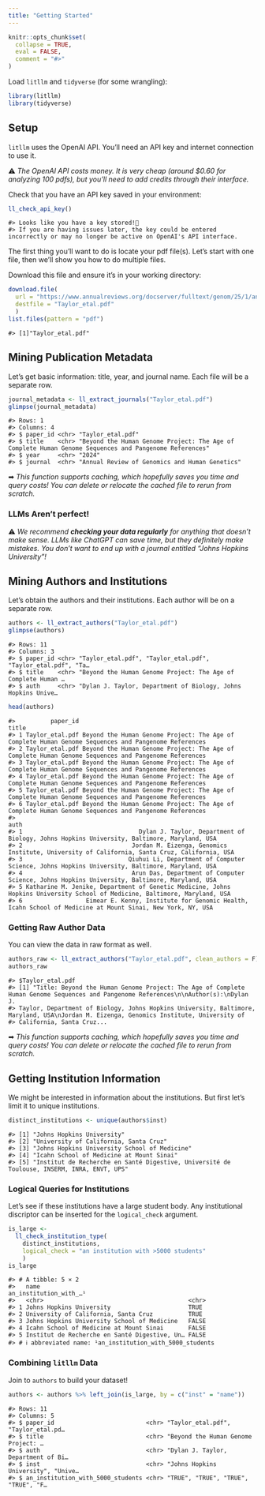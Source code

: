 ```yaml
---
title: "Getting Started"
---
```


```r
knitr::opts_chunk$set(
  collapse = TRUE,
  eval = FALSE,
  comment = "#>"
)
```

Load `litllm` and `tidyverse` (for some wrangling):

```r
library(litllm)
library(tidyverse)
```

## Setup

`litllm` uses the OpenAI API. You'll need an API key and internet connection to use it. 

⚠️ _The OpenAI API costs money. It is very cheap (around $0.60 for analyzing 100 pdfs), but you'll need to add credits through their interface._

Check that you have an API key saved in your environment:

```r
ll_check_api_key()
```

```
#> Looks like you have a key stored!🎉
#> If you are having issues later, the key could be entered incorrectly or may no longer be active on OpenAI's API interface.
```

The first thing you'll want to do is locate your pdf file(s). Let's start with one file, then we'll show you how to do multiple files.

Download this file and ensure it's in your working directory:

```r
download.file(
  url = "https://www.annualreviews.org/docserver/fulltext/genom/25/1/annurev-genom-021623-081639.pdf?expires=1731900753&id=id&accname=guest&checksum=AC39C6258EF7E19E7426CB44F2B37958",
  destfile = "Taylor_etal.pdf"
  )
list.files(pattern = "pdf")
```

```
#> [1]"Taylor_etal.pdf"
```

## Mining Publication Metadata

Let's get basic information: title, year, and journal name. Each file will be a separate row.

```r
journal_metadata <- ll_extract_journals("Taylor_etal.pdf")
glimpse(journal_metadata)
```

```
#> Rows: 1
#> Columns: 4
#> $ paper_id <chr> "Taylor_etal.pdf"
#> $ title    <chr> "Beyond the Human Genome Project: The Age of Complete Human Genome Sequences and Pangenome References"
#> $ year     <chr> "2024"
#> $ journal  <chr> "Annual Review of Genomics and Human Genetics"
```

➡ _This function supports caching, which hopefully saves you time and query costs! You can delete or relocate the cached file to rerun from scratch._

### LLMs Aren't perfect!

⚠️ _We recommend **checking your data regularly** for anything that doesn't make sense. LLMs like ChatGPT can save time, but they definitely make mistakes. You don't want to end up with a journal entitled "Johns Hopkins University"!_

## Mining Authors and Institutions

Let's obtain the authors and their institutions. Each author will be on a separate row.

```r
authors <- ll_extract_authors("Taylor_etal.pdf")
glimpse(authors)
```

```
#> Rows: 11
#> Columns: 3
#> $ paper_id <chr> "Taylor_etal.pdf", "Taylor_etal.pdf", "Taylor_etal.pdf", "Ta…
#> $ title    <chr> "Beyond the Human Genome Project: The Age of Complete Human …
#> $ auth     <chr> "Dylan J. Taylor, Department of Biology, Johns Hopkins Unive…
```

```r
head(authors)
```

```
#>          paper_id                                                                                                title
#> 1 Taylor_etal.pdf Beyond the Human Genome Project: The Age of Complete Human Genome Sequences and Pangenome References
#> 2 Taylor_etal.pdf Beyond the Human Genome Project: The Age of Complete Human Genome Sequences and Pangenome References
#> 3 Taylor_etal.pdf Beyond the Human Genome Project: The Age of Complete Human Genome Sequences and Pangenome References
#> 4 Taylor_etal.pdf Beyond the Human Genome Project: The Age of Complete Human Genome Sequences and Pangenome References
#> 5 Taylor_etal.pdf Beyond the Human Genome Project: The Age of Complete Human Genome Sequences and Pangenome References
#> 6 Taylor_etal.pdf Beyond the Human Genome Project: The Age of Complete Human Genome Sequences and Pangenome References
#>                                                                                                                         auth
#> 1                                 Dylan J. Taylor, Department of Biology, Johns Hopkins University, Baltimore, Maryland, USA
#> 2                               Jordan M. Eizenga, Genomics Institute, University of California, Santa Cruz, California, USA
#> 3                              Qiuhui Li, Department of Computer Science, Johns Hopkins University, Baltimore, Maryland, USA
#> 4                               Arun Das, Department of Computer Science, Johns Hopkins University, Baltimore, Maryland, USA
#> 5 Katharine M. Jenike, Department of Genetic Medicine, Johns Hopkins University School of Medicine, Baltimore, Maryland, USA
#> 6                  Eimear E. Kenny, Institute for Genomic Health, Icahn School of Medicine at Mount Sinai, New York, NY, USA
```

### Getting Raw Author Data

You can view the data in raw format as well.

```r
authors_raw <- ll_extract_authors("Taylor_etal.pdf", clean_authors = F)
authors_raw
```

```
#> $Taylor_etal.pdf
#> [1] "Title: Beyond the Human Genome Project: The Age of Complete Human Genome Sequences and Pangenome References\n\nAuthor(s):\nDylan J. 
#> Taylor, Department of Biology, Johns Hopkins University, Baltimore, Maryland, USA\nJordan M. Eizenga, Genomics Institute, University of 
#> California, Santa Cruz...
```

➡ _This function supports caching, which hopefully saves you time and query costs! You can delete or relocate the cached file to rerun from scratch._

## Getting Institution Information

We might be interested in information about the institutions. But first let's limit it to unique institutions.

```r
distinct_institutions <- unique(authors$inst)
```

```
#> [1] "Johns Hopkins University"
#> [2] "University of California, Santa Cruz"
#> [3] "Johns Hopkins University School of Medicine"
#> [4] "Icahn School of Medicine at Mount Sinai"
#> [5] "Institut de Recherche en Santé Digestive, Université de Toulouse, INSERM, INRA, ENVT, UPS"
```

### Logical Queries for Institutions 

Let's see if these institutions have a large student body. Any institutional discriptor can be inserted for the `logical_check` argument.

```r
is_large <-
  ll_check_institution_type(
    distinct_institutions,
    logical_check = "an institution with >5000 students"
    )
is_large
```

```
#> # A tibble: 5 × 2
#>   name                                          an_institution_with_…¹
#>   <chr>                                         <chr>
#> 1 Johns Hopkins University                      TRUE
#> 2 University of California, Santa Cruz          TRUE
#> 3 Johns Hopkins University School of Medicine   FALSE
#> 4 Icahn School of Medicine at Mount Sinai       FALSE
#> 5 Institut de Recherche en Santé Digestive, Un… FALSE
#> # ℹ abbreviated name: ¹​an_institution_with_5000_students
```

### Combining `litllm` Data

Join to `authors` to build your dataset!

```r
authors <- authors %>% left_join(is_large, by = c("inst" = "name"))
```

```
#> Rows: 11
#> Columns: 5
#> $ paper_id                          <chr> "Taylor_etal.pdf", "Taylor_etal.pd…
#> $ title                             <chr> "Beyond the Human Genome Project: …
#> $ auth                              <chr> "Dylan J. Taylor, Department of Bi…
#> $ inst                              <chr> "Johns Hopkins University", "Unive…
#> $ an_institution_with_5000_students <chr> "TRUE", "TRUE", "TRUE", "TRUE", "F…
```
